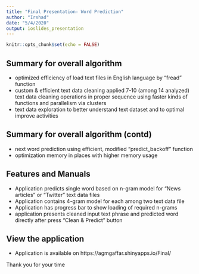 ---
title: "Final Presentation- Word Prediction"
author: "Irshad"
date: "5/4/2020"
output: ioslides_presentation
---

```{r setup, include=FALSE}
knitr::opts_chunk$set(echo = FALSE)
```



## Summary for overall algorithm

- optimized efficiency of load text files in English language by “fread” function
- custom & efficient text data cleaning
applied 7-10 (among 14 analyzed) text data cleaning operations in proper sequence
using faster kinds of functions and parallelism via clusters
- text data exploration to better understand text dataset and to optimal improve activities

## Summary for overall algorithm (contd)

- next word prediction using efficient, modified “predict_backoff” function
- optimization memory in places with higher memory usage

## Features and Manuals

- Application predicts single word based on n-gram model for “News articles” or “Twitter” text data files
- Application contains 4-gram model for each among two text data file
- Application has progress bar to show loading of required n-grams
- application presents cleaned input text phrase and predicted word directly after press “Clean & Predict” button

## View the application

- Application is available on https://agmgaffar.shinyapps.io/Final/

Thank you for your time

